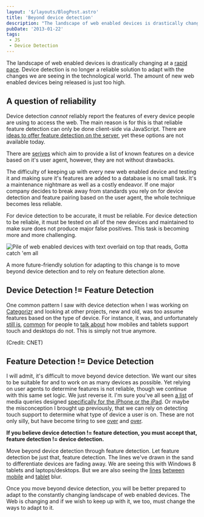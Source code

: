 ```yaml
---
layout: '$/layouts/BlogPost.astro'
title: 'Beyond device detection'
description: "The landscape of web enabled devices is drastically changing at a rapid pace . Device detection is no longer a reliable solution to adapt…"
pubDate: '2013-01-22'
tags:
 - JS
 - Device Detection
---
```


The landscape of web enabled devices is drastically changing at a [rapid pace][1]. Device detection is no longer a reliable solution to adapt with the changes we are seeing in the technological world. The amount of new web enabled devices being released is just too high.

## A question of reliability

Device detection _cannot_ reliably report the features of every device people are using to access the web. The main reason is for this is that reliable feature detection can only be done client-side via JavaScript. There are [ideas to offer feature detection on the server][2], yet these options are not available today.

There are [serives][3] which aim to provide a list of known features on a device based on it's user agent, however, they are not without drawbacks.

The difficulty of keeping up with every new web enabled device and testing it and making sure it's features are added to a database is no small task. It's a maintenance nightmare as well as a costly endeavor. If one major company decides to break away from standards you rely on for device detection and feature pairing based on the user agent, the whole technique becomes less reliable.

For device detection to be accurate, it must be reliable. For device detection to be reliable, it must be tested on all of the new devices and maintained to make sure does not produce major false positives. This task is becoming more and more challenging.

<Image
  src={testAllImg}
  alt="Pile of web enabled devices with text overlaid on top that reads, Gotta catch 'em all"
  width={700}
	height={525}
/>

A more future-friendly solution for adapting to this change is to move beyond device detection and to rely on feature detection alone.

## Device Detection != Feature Detection

One common pattern I saw with device detection when I was working on [Categorizr][6] and looking at other projects, new and old, was too assume features based on the type of device. For instance, it was, and unfortunately [still is][7], [common][8] for people to [talk about][9] how mobiles and tablets support touch and desktops do not. This is simply not true anymore.

(Credit: CNET)

## Feature Detection != Device Detection

I will admit, it's difficult to move beyond device detection. We want our sites to be suitable for and to work on as many devices as possible. Yet relying on user agents to determine features is not reliable, though we continue with this same set logic. We just reverse it. I'm sure you've all seen [a list][10] of media queries designed [specifically for the iPhone or the iPad][11]. Or maybe the misconception I brought up previously, that we can rely on detecting touch support to determine what type of device a user is on. These are not only silly, but have become tiring to see [over][12] and [over][13].

**If you believe device detection != feature detection, you must accept that, feature detection != device detection.**

Move beyond device detection through feature detection. Let feature detection be just that, feature detection. The lines we've drawn in the sand to differentiate devices are fading away. We are seeing this with Windows 8 tablets and laptops/desktops. But we are also seeing the [lines][14] [between][15] [mobile][16] and [tablet][17] blur.

Once you move beyond device detection, you will be better prepared to adapt to the constantly changing landscape of web enabled devices. The Web is changing and if we wish to keep up with it, we too, must change the ways to adapt to it.

[1]: http://newsroom.cisco.com/press-release-content?articleId=888280
[2]: https://docs.google.com/presentation/d/1y_A6VOZy9bD2i0VLHv9ZWr0W3hZJvlTNCDA0itjI0yM/edit#slide=id.p19
[3]: http://wurfl.sourceforge.net/
[4]: http://www.brettjankord.com/2013/01/10/active-development-on-categorizr-has-come-to-an-end/
[5]: http://commons.wikimedia.org/wiki/File:Device_pile.jpg
[6]: https://github.com/bjankord/Categorizr
[7]: http://tympanus.net/codrops/2013/01/21/ui-design-guidelines-for-responsive-design/
[8]: http://www.html5rocks.com/en/mobile/cross-device/
[9]: http://blog.grayghostvisuals.com/modernizr/conditionally-loading-resources/
[10]: http://css-tricks.com/snippets/css/media-queries-for-standard-devices/
[11]: http://perishablepress.com/target-iphone-and-ipad-with-css3-media-queries/
[12]: http://stackoverflow.com/questions/6191590/css-media-query-on-iphone
[13]: http://web-design-weekly.com/snippets/iphone-5-media-query/
[14]: http://www.theverge.com/2013/1/21/3902234/lg-joins-the-5-inch-1080p-party-with-optimus-g-pro
[15]: http://www.engadget.com/2013/01/07/huawei-launches-6-1-inch-ascend-mate/
[16]: http://www.androidcentral.com/production-line-leak-claims-show-644-inch-screen-sony-device
[17]: http://reviews.cnet.com/2733-3126_7-936-3.html
